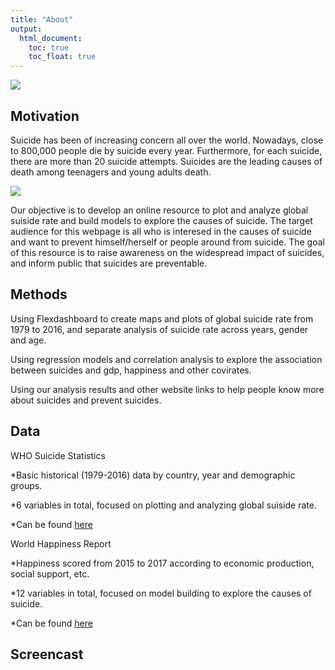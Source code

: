 ```yaml
---
title: "About"
output: 
  html_document:
    toc: true
    toc_float: true
---
```


![](./image/do-not-give-up.jpg)

## Motivation

Suicide has been of increasing concern all over the world. Nowadays, close to 800,000 people die by suicide every year. Furthermore, for each suicide, there are more than 20 suicide attempts. Suicides are the leading causes of death among teenagers and young adults death.

![](./image/teenager suicide.jpg)

Our objective is to develop an online resource to plot and analyze global suiside rate and build models to explore the causes of suicide. The target audience for this webpage is all who is interesed in the causes of suicide and want to prevent himself/herself or people around from suicide. The goal of this resource is to raise awareness on the widespread impact of suicides, and inform public that suicides are preventable.

## Methods

Using Flexdashboard to create maps and plots of global suicide rate from 1979 to 2016, and separate analysis of suicide rate across years, gender and age.

Using regression models and correlation analysis to explore the association between suicides and gdp, happiness and other covirates.

Using our analysis results and other website links to help people know more about suicides and prevent suicides.

## Data

WHO Suicide Statistics

*Basic historical (1979-2016) data by country, year and demographic groups.

*6 variables in total, focused on plotting and analyzing global suiside rate.

*Can be found [here](https://www.kaggle.com/szamil/who-suicide-statistics)

World Happiness Report

*Happiness scored from 2015 to 2017 according to economic production, social support, etc.

*12 variables in total, focused on model building to explore the causes of suicide.

*Can be found [here](https://www.kaggle.com/unsdsn/world-happiness)

## Screencast
